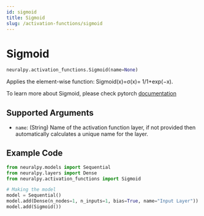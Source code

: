 ```yaml
---
id: sigmoid
title: Sigmoid
slug: /activation-functions/sigmoid
---
```


# Sigmoid

```python
neuralpy.activation_functions.Sigmoid(name=None)
```

Applies the element-wise function: Sigmoid(x)=σ(x)= 1/1+exp(−x).

To learn more about Sigmoid, please check pytorch [documentation](https://pytorch.org/docs/stable/generated/torch.nn.Sigmoid.html#torch.nn.Sigmoid)

## Supported Arguments

- `name`: (String) Name of the activation function layer, if not provided then automatically calculates a unique name for the layer.

## Example Code

```python
from neuralpy.models import Sequential
from neuralpy.layers import Dense
from neuralpy.activation_functions import Sigmoid

# Making the model
model = Sequential()
model.add(Dense(n_nodes=1, n_inputs=1, bias=True, name="Input Layer"))
model.add(Sigmoid())
```
